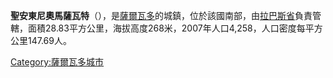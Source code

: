 '''聖安東尼奧馬薩瓦特'''（{{lang-es|San Antonio Masahuat}}），是[[薩爾瓦多|薩爾瓦多]]的城鎮，位於該國南部，由[[拉巴斯省_(薩爾瓦多)|拉巴斯省]]負責管轄，面積28.83平方公里，海拔高度268米，2007年人口4,258，人口密度每平方公里147.69人。

{{Coord|13|34|N|89|2|W|display=title}}

{{ElSalvador-geo-stub}}
[[Category:薩爾瓦多城市|Category:薩爾瓦多城市]]